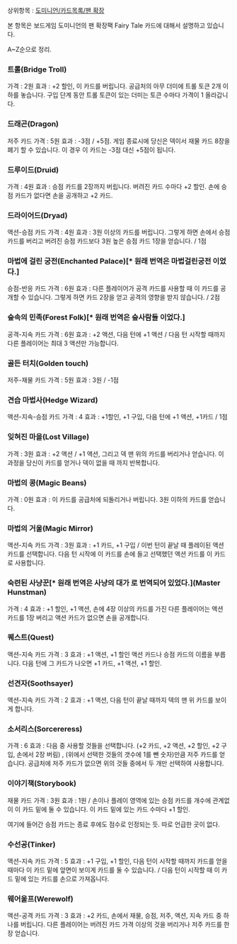 상위항목 : [[도미니언/카드목록/팬 확장]]

본 항목은 보드게임 도미니언의 팬 확장팩 Fairy Tale 카드에 대해서 설명하고 있습니다.

A~Z순으로 정리.

=== 트롤(Bridge Troll) ===
가격 : 2원
효과 : +2 할인, 이 카드를 버립니다. 공급처의 아무 더미에 트롤 토큰 2개 이하를 놓습니다. 구입 단계 동안 트롤 토큰이 있는 더미는 토큰 수마다 가격이 1 올라갑니다.

=== 드래곤(Dragon) ===
저주 카드
가격 : 5원
효과 : -3점 / +5점. 게임 종료시에 당신은 덱이서 재물 카드 8장을 폐기 할 수 있습니다. 이 경우 이 카드는 -3점 대신 +5점이 됩니다.

=== 드루이드(Druid) ===
가격 : 4원
효과 : 승점 카드를 2장까지 버립니다. 버려진 카드 수마다 +2 할인. 손에 승점 카드가 없다면 손을 공개하고 +2 카드.

=== 드라이어드(Dryad) ===
액션-승점 카드
가격 : 4원
효과 : 3원 이상의 카드를 버립니다. 그렇게 하면 손에서 승점 카드를 버리고 버려진 승점 카드보다 3원 높은 승점 카드 1장을 얻습니다. / 1점

=== 마법에 걸린 궁전(Enchanted Palace)[* 원래 번역은 마법걸린궁전 이었다.] ===
승점-반응 카드
가격 : 6원
효과 : 다른 플레이어가 공격 카드를 사용할 때 이 카드를 공개할 수 있습니다. 그렇게 하면 카드 2장을 얻고 공격의 영향을 받지 않습니다. / 2점

=== 숲속의 민족(Forest Folk)[* 원래 번역은 숲사람들 이었다.] ===
공격-지속 카드
가격 : 6원
효과 : +2 액션, 다음 턴에 +1 액션 / 다음 턴 시작할 때까지 다른 플레이어는 최대 3 액션만 가능합니다.

=== 골든 터치(Golden touch) ===
저주-재물 카드
가격 : 5원
효과 : 3원 / -1점

=== 견습 마법사(Hedge Wizard) ===
액션-지속-승점 카드
가격 : 4
효과 : +1할인, +1 구입, 다음 턴에 +1 액션, +1카드 / 1점

=== 잊혀진 마을(Lost Village) ===
가격 : 3원
효과 : +2 액션 / +1 액션, 그리고 덱 맨 위의 카드를 버리거나 얻습니다. 이 과정을 당신이 카드를 얻거나 덱이 없을 때 까지 반복합니다.

=== 마법의 콩(Magic Beans) ===
가격 : 0원
효과 : 이 카드를 공급처에 되돌리거나 버립니다. 3원 이하의 카드를 얻습니다.

=== 마법의 거울(Magic Mirror) ===
액션-지속 카드
가격 : 3원
효과 : +1 카드, +1 구입 / 이번 턴이 끝날 때 플레이된 액션 카드를 선택합니다. 다음 턴 시작에 이 카드를 손에 들고 선택했던 액션 카드를 이 카드로 사용합니다.

=== 숙련된 사냥꾼[* 원래 번역은 사냥의 대가 로 번역되어 있었다.](Master Hunstman) ===
가격 : 4
효과 : +1 할인, +1 액션, 손에 4장 이상의 카드를 가진 다른 플레이어는 액션 카드를 1장 버리고 액션 카드가 없으면 손을 공개합니다.

=== 퀘스트(Quest) ===
액션-지속 카드
가격 : 3
효과 : +1 액션, +1 할인 액션 카드나 승점 카드의 이름을 부릅니다. 다음 턴에 그 카드가 나오면 +1 카드, +1 액션, +1 할인.

=== 선견자(Soothsayer) ===
액션-지속 카드
가격 : 2
효과 : +1 액션, 다음 턴이 끝날 때까지 덱의 맨 위 카드를 보이게 합니다.

=== 소서리스(Sorcereress) ===
가격 : 6
효과 : 다음 중 사용할 것들을 선택합니다. (+2 카드, +2 액션, +2 할인, +2 구입, 손에서 2장 버림) , (위에서 선택한 것들의 갯수에 1를 뺀 숫자)만큼 저주 카드를 얻습니다. 공급처에 저주 카드가 없으면 위의 것들 중에서 두 개만 선택하여 사용합니다.

=== 이야기책(Storybook) ===
재물 카드
가격 : 3원
효과 : 1원 / 손이나 플레이 영역에 있는 승점 카드를 개수에 관계없이 이 카드 밑에 둘 수 있습니다. 이 카드 밑에 있는 카드 수마다 +1 할인.

여기에 들어간 승점 카드는 종료 후에도 점수로 인정되는 듯. 따로 언급한 곳이 없다.

=== 수선공(Tinker) ===
액션-지속 카드
가격 : 5
효과 : +1 구입, +1 할인, 다음 턴이 시작할 때까지 카드를 얻을 때마다 이 카드 밑에 앞면이 보이게 카드를 둘 수 있습니다. / 다음 턴이 시작할 때 이 카드 밑에 있는 카드를 손으로 가져옵니다.

=== 웨어울프(Werewolf) ===
액션-공격 카드
가격 : 3
효과 : +2 카드, 손에서 재물, 승점, 저주, 액션, 지속 카드 중 하나를 버립니다. 다른 플레이어는 버려진 카드 가격 이상의 것을 버리거나 저주 카드를 한 장 얻습니다.
